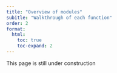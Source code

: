```yaml
---
title: "Overview of modules"
subitle: "Walkthrough of each function"
order: 2
format:
  html:
    toc: true
    toc-expand: 2
---
```


::: callout-note
This page is still under construction
:::
